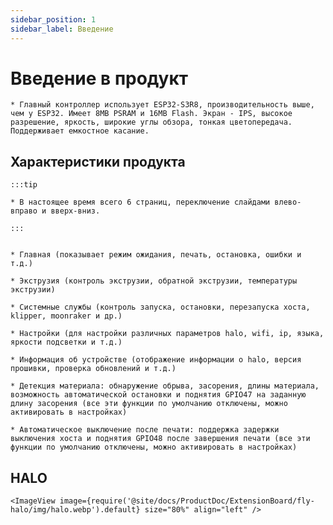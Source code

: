 ```yaml
---
sidebar_position: 1
sidebar_label: Введение
---
```




# Введение в продукт

    * Главный контроллер использует ESP32-S3R8, производительность выше, чем у ESP32. Имеет 8MB PSRAM и 16MB Flash. Экран - IPS, высокое разрешение, яркость, широкие углы обзора, тонкая цветопередача. Поддерживает емкостное касание.

## Характеристики продукта

    :::tip

    * В настоящее время всего 6 страниц, переключение слайдами влево-вправо и вверх-вниз.

    :::


    * Главная (показывает режим ожидания, печать, остановка, ошибки и т.д.)

    * Экструзия (контроль экструзии, обратной экструзии, температуры экструзии)

    * Системные службы (контроль запуска, остановки, перезапуска хоста, klipper, moonraker и др.)

    * Настройки (для настройки различных параметров halo, wifi, ip, языка, яркости подсветки и т.д.)

    * Информация об устройстве (отображение информации о halo, версия прошивки, проверка обновлений и т.д.)

    * Детекция материала: обнаружение обрыва, засорения, длины материала, возможность автоматической остановки и поднятия GPIO47 на заданную длину засорения (все эти функции по умолчанию отключены, можно активировать в настройках)

    * Автоматическое выключение после печати: поддержка задержки выключения хоста и поднятия GPIO48 после завершения печати (все эти функции по умолчанию отключены, можно активировать в настройках)

## HALO

    <ImageView image={require('@site/docs/ProductDoc/ExtensionBoard/fly-halo/img/halo.webp').default} size="80%" align="left" />
